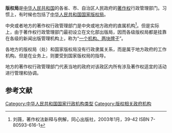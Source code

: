 {{globalize|time=2012-11-19T11:31:34+00:00}}
'''版权局'''是[[中华人民共和国|中华人民共和国]]的各省、市、自治区人民政府的[[著作权|著作权]]行政管理部门。习惯上，有时候也包括了[[中华人民共和国国家版权局|中华人民共和国国家版权局]]。

中央或者地方的著作权行政管理部门是中央或地方政府的直属机构<ref>刘薇，著作权法新释与例解，同心出版社，2003年1月，39-42 ISBN 7-80593-616-1</ref>。但是实际上，由于著作权行政管理部门最初设立在文化部出版局，因而各级版权局都是挂靠在各级的新闻出版管理机构上，称为“[[一个机构、两块牌子|一个机构、两块牌子]]”。

各地方的版权局（处）和国家版权局没有行政隶属关系，而是属于地方政府的工作机构。但是在业务上，则要受到国家版权局的指导。

地方的著作权行政管理部门代表当地的政府对该政区内所有涉及著作权适宜的活动进行管理和协调。

== 参考文献 ==
{{Reflist}}

[[Category:中华人民共和国国家行政机构类型|Category:中华人民共和国国家行政机构类型]]
[[Category:版权相关政府机构|Category:版权相关政府机构]]

{{gov-stub}}